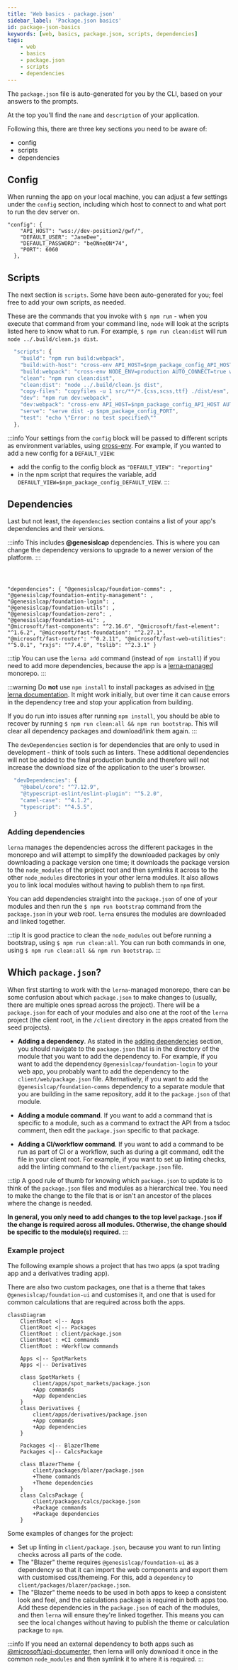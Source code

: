 ```yaml
---
title: 'Web basics - package.json'
sidebar_label: 'Package.json basics'
id: package-json-basics
keywords: [web, basics, package.json, scripts, dependencies]
tags:
    - web
    - basics
    - package.json
    - scripts
    - dependencies
---
```


The `package.json` file is auto-generated for you by the CLI, based on your answers to the prompts.

At the top you'll find the `name` and `description` of your application.

Following this, there are three key sections you need to be aware of:

- config
- scripts
- dependencies

## Config

When running the app on your local machine, you can adjust a few settings under the `config` section, including which host to connect to and what port to run the dev server on.
```
"config": {
    "API_HOST": "wss://dev-position2/gwf/",
    "DEFAULT_USER": "JaneDee",
    "DEFAULT_PASSWORD": "beONneON*74",
    "PORT": 6060
  },
```

## Scripts

The next section is `scripts`.
Some have been auto-generated for you; feel free to add your own scripts, as needed.

These are the commands that you invoke with `$ npm run` - when you execute that command from your command line, `node` will look at the scripts listed here to know what to run.
For example, `$ npm run clean:dist` will run `node ../.build/clean.js dist`.

```javascript
  "scripts": {
    "build": "npm run build:webpack",
    "build:with-host": "cross-env API_HOST=$npm_package_config_API_HOST npm run build:webpack",
    "build:webpack": "cross-env NODE_ENV=production AUTO_CONNECT=true webpack",
    "clean": "npm run clean:dist",
    "clean:dist": "node ../.build/clean.js dist",
    "copy-files": "copyfiles -u 1 src/**/*.{css,scss,ttf} ./dist/esm",
    "dev": "npm run dev:webpack",
    "dev:webpack": "cross-env API_HOST=$npm_package_config_API_HOST AUTO_CONNECT=true DEFAULT_USER=$npm_package_config_DEFAULT_USER DEFAULT_PASSWORD=$npm_package_config_DEFAULT_PASSWORD NODE_ENV=development webpack serve --open",
    "serve": "serve dist -p $npm_package_config_PORT",
    "test": "echo \"Error: no test specified\""
  },
```

:::info
Your settings from the `config` block will be passed to different scripts as environment variables, using [cross-env](https://www.npmjs.com/package/cross-env). For example, if you wanted to add a new config for a `DEFAULT_VIEW`:
- add the config to the config block as `"DEFAULT_VIEW": "reporting"`
- in the npm script that requires the variable, add `DEFAULT_VIEW=$npm_package_config_DEFAULT_VIEW`.
:::

## Dependencies

Last but not least, the `dependencies` section contains a list of your app's dependencies and their versions.

:::info
This includes **@genesislcap** dependencies. This is where you can change the dependency versions to upgrade to a newer version of the platform.
:::

<code>

"dependencies": {
    "@genesislcap/foundation-comms": <FoundationUi/>,
    "@genesislcap/foundation-entity-management": <FoundationUi/>,
    "@genesislcap/foundation-login": <FoundationUi/>,
    "@genesislcap/foundation-utils": <FoundationUi/>,
    "@genesislcap/foundation-zero": <FoundationUi/>,
    "@genesislcap/foundation-ui": <FoundationUi/>,
    "@microsoft/fast-components": "^2.16.6",
    "@microsoft/fast-element": "^1.6.2",
    "@microsoft/fast-foundation": "^2.27.1",
    "@microsoft/fast-router": "^0.2.11",
    "@microsoft/fast-web-utilities": "^5.0.1",
    "rxjs": "^7.4.0",
    "tslib": "^2.3.1"
    }
</code>

:::tip
You can use the `lerna add` command (instead of `npm install`) if you need to add more dependencies, because the app is a [lerna-managed](https://lerna.js.org/) monorepo.
:::

:::warning
Do **not** use `npm install` to install packages as advised in [the lerna documentation](https://lerna.js.org/docs/faq#how-do-i-add-a-package-to-my-lerna-repository).
It might work initially, but over time it can cause errors in the dependency tree and stop your application from building.

If you do run into issues after running `npm install`, you should be able to recover by running `$ npm run clean:all && npm run bootstrap`. This will clear all dependency packages and download/link them again.
:::

The `devDependencies` section is for dependencies that are only to used in development - think of tools such as linters. These additional dependencies will not be added to the final production bundle and therefore will not increase the download size of the application to the user's browser.

```javascript
  "devDependencies": {
    "@babel/core": "^7.12.9",
    "@typescript-eslint/eslint-plugin": "^5.2.0",
    "camel-case": "^4.1.2",
    "typescript": "^4.5.5",
  }
```

### Adding dependencies

`lerna` manages the dependencies across the different packages in the monorepo and will attempt to simplify the downloaded packages by only downloading a package version one time; it downloads the package version to the `node_modules` of the project root and then symlinks it across to the other `node_modules` directories in your other lerna modules. It also allows you to link local modules without having to publish them to `npm` first.

You can add dependencies straight into the `package.json` of one of your modules and then run the `$ npm run bootstrap` command from the `package.json` in your web root. `lerna` ensures the modules are downloaded and linked together.

:::tip
It is good practice to clean the `node_modules` out before running a bootstrap, using `$ npm run clean:all`.
You can run both commands in one, using `$ npm run clean:all && npm run bootstrap`.
:::

## Which `package.json`?

When first starting to work with the `lerna`-managed monorepo, there can be some confusion about which `package.json` to make changes to (usually, there are multiple ones spread across the project). There will be a `package.json` for each of your modules and also one at the root of the `lerna` project (the client root, in the `/client` directory in the apps created from the seed projects).

-  **Adding a dependency**. As stated in the [adding dependencies](#adding-dependencies) section, you should navigate to the `package.json` that is in the directory of the module that you want to add the dependency to. For example, if you want to add the dependency `@genesislcap/foundation-login` to your web app, you probably want to add the dependency to the `client/web/package.json` file. Alternatively, if you want to add the `@genesislcap/foundation-comms` dependency to a separate module that you are building in the same repository, add it to the `package.json` of that module.

-  **Adding a module command**. If you want to add a command that is specific to a module, such as a command to extract the API from a tsdoc comment, then edit the `package.json` specific to that package.

-  **Adding a CI/workflow command**. If you want to add a command to be run as part of CI or a workflow, such as during a git command, edit the file in your client root. For example, if you want to set up linting checks, add the linting command to the `client/package.json` file.

:::tip
A good rule of thumb for knowing which `package.json` to update is to think of the `package.json` files and modules as a hierarchical tree. You need to make the change to the file that is or isn't an ancestor of the places where the change is needed.

**In general, you only need to add changes to the top level `package.json` if the change is required across all modules. Otherwise, the change should be specific to the module(s) required.**
:::

### Example project

The following example shows a project that has two apps (a spot trading app and a derivatives trading app).

There are also two custom packages, one that is a theme that takes `@genesislcap/foundation-ui` and customises it, and one that is used for common calculations that are required across both the apps.

```mermaid
classDiagram
    ClientRoot <|-- Apps
    ClientRoot <|-- Packages
    ClientRoot : client/package.json
    ClientRoot : +CI commands
    ClientRoot : +Workflow commands

    Apps <|-- SpotMarkets
    Apps <|-- Derivatives

    class SpotMarkets {
        client/apps/spot_markets/package.json
        +App commands
        +App dependencies
    }
    class Derivatives {
        client/apps/derivatives/package.json
        +App commands
        +App dependencies
    }

    Packages <|-- BlazerTheme
    Packages <|-- CalcsPackage

    class BlazerTheme {
        client/packages/blazer/package.json
        +Theme commands
        +Theme dependencies
    }
    class CalcsPackage {
        client/packages/calcs/package.json
        +Package commands
        +Package dependencies
    }
```

Some examples of changes for the project:
* Set up linting in `client/package.json`, because you want to run linting checks across all parts of the code.
* The "Blazer" theme requires `@genesislcap/foundation-ui` as a dependency so that it can import the web components and export them with customised css/themeing. For this, add a `dependency` to `client/packages/blazer/package.json`.
* The "Blazer" theme needs to be used in both apps to keep a consistent look and feel, and the calculations package is required in both apps too. Add these dependencies in the `package.json` of each of the modules, and then `lerna` will ensure they're linked together. This means you can see the local changes without having to publish the theme or calculation package to `npm`.

:::info
If you need an external dependency to both apps such as [@microsoft/api-documenter](https://www.npmjs.com/package/@microsoft/api-documenter), then lerna will only download it once in the common `node_modules` and then symlink it to where it is required.
:::
